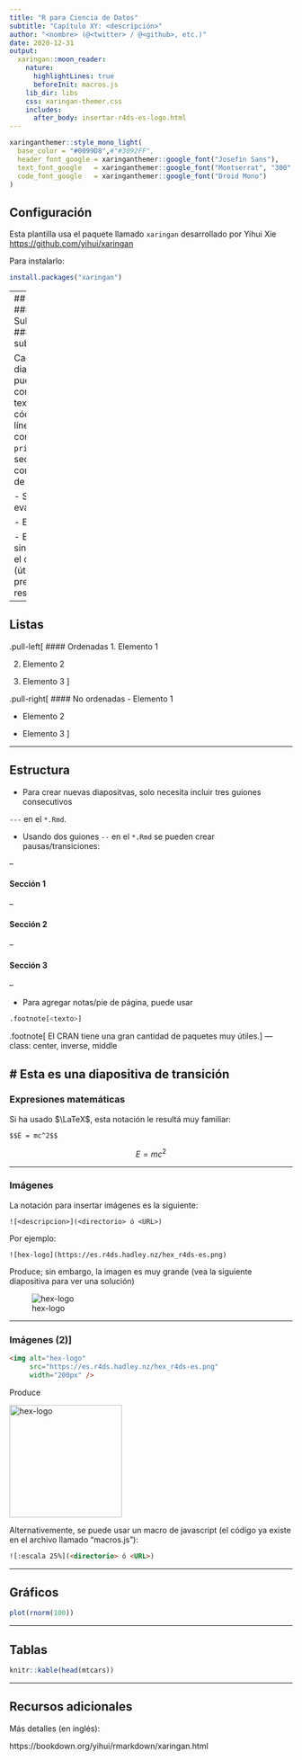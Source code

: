 ```yaml
---
title: "R para Ciencia de Datos"
subtitle: "Capítulo XY: <descripción>"
author: "<nombre> (@<twitter> / @<github>, etc.)"
date: 2020-12-31
output:
  xaringan::moon_reader:
    nature:
      highlightLines: true
      beforeInit: macros.js
    lib_dir: libs
    css: xaringan-themer.css
    includes:
      after_body: insertar-r4ds-es-logo.html
---
```



```r
xaringanthemer::style_mono_light(
  base_color = "#0099D8",#"#3092FF",
  header_font_google = xaringanthemer::google_font("Josefin Sans"),
  text_font_google   = xaringanthemer::google_font("Montserrat", "300", "300i"),
  code_font_google   = xaringanthemer::google_font("Droid Mono")
)
```
## Configuración
Esta plantilla usa el paquete llamado `xaringan` desarrollado por Yihui Xie [https://github.com/yihui/xaringan](https://github.com/yihui/xaringan)

Para instalarlo:
```r
install.packages("xaringan")
```

---
## Título
### Subtítulo
#### Sub-subtítulo

Cada diapositiva puede contener texto, código "en línea" como `print`, ó secciones completas de código:

- Sin evaluar
```r
# Este cálculo requerira de muchas horas, no lo ejecute
1 + 1
```

- Evaluado
```r
1 + 1
```

- Evaluado sin mostrar el código (útil para presentar resultados)
```r
1 + 1
```

---

## Listas

.pull-left[
#### Ordenadas
1. Elemento 1

2. Elemento 2

3. Elemento 3
]

.pull-right[
#### No ordenadas
- Elemento 1

- Elemento 2

- Elemento 3
]

---

## Estructura
- Para crear nuevas diapositvas, solo necesita incluir tres guiones consecutivos  

`---` en el `*.Rmd`. 

- Usando dos guiones `--` en el `*.Rmd` se pueden crear pausas/transiciones:

--

#### Sección 1

--

#### Sección 2

--

#### Sección 3

--

- Para agregar notas/pie de página, puede usar 
```bash
.footnote[<texto>]
```

.footnote[
El CRAN tiene una gran cantidad de paquetes muy útiles.
]
---
class: center, inverse, middle

# Esta es una diapositiva de transición
---

### Expresiones matemáticas

Si ha usado $\LaTeX$, esta notación le resultá muy familiar:

```
$$E = mc^2$$
```

$$E = mc^2$$


---

### Imágenes
La notación para insertar imágenes es la siguiente:
```
![<descripcion>](<directorio> ó <URL>)
```

Por ejemplo:
```
![hex-logo](https://es.r4ds.hadley.nz/hex_r4ds-es.png)
```

Produce; sin embargo, la imagen es muy grande (vea la siguiente diapositiva para ver una solución)

![hex-logo](https://es.r4ds.hadley.nz/hex_r4ds-es.png)

---

### Imágenes (2)]
```html
<img alt="hex-logo" 
     src="https://es.r4ds.hadley.nz/hex_r4ds-es.png" 
     width="200px" />
```

Produce

<img alt="hex-logo" src="https://es.r4ds.hadley.nz/hex_r4ds-es.png" width="200px" />

Alternativemente, se puede usar un macro de javascript (el código ya existe en el archivo llamado "macros.js"):

```html
![:escala 25%](<directorio> ó <URL>)
```

---

## Gráficos

```r
plot(rnorm(100))
```

---

## Tablas

```r
knitr::kable(head(mtcars))
```

---

## Recursos adicionales
Más detalles (en inglés): 

https://bookdown.org/yihui/rmarkdown/xaringan.html
